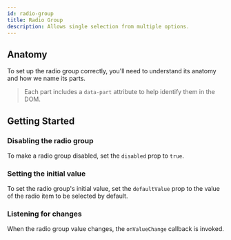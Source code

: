 ```yaml
---
id: radio-group
title: Radio Group
description: Allows single selection from multiple options.
---
```



<ComponentPreview />

## Anatomy

To set up the radio group correctly, you'll need to understand its anatomy and
how we name its parts.

> Each part includes a `data-part` attribute to help identify them in the DOM.

<Anatomy id="radio-group" />

## Getting Started

<Story id="Basic" />

### Disabling the radio group

To make a radio group disabled, set the `disabled` prop to `true`.

<Story id="Disabled" />

### Setting the initial value

To set the radio group's initial value, set the `defaultValue` prop to the value
of the radio item to be selected by default.

<Story id="InitialValue" />

### Listening for changes

When the radio group value changes, the `onValueChange` callback is invoked.

<Story id="OnChange" />

